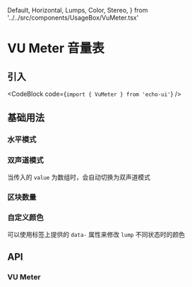   Default,
  Horizontal,
  Lumps,
  Color,
  Stereo,
} from '../../src/components/UsageBox/VuMeter.tsx'

# VU Meter 音量表

## 引入

<CodeBlock code={`import { VuMeter } from 'echo-ui'`} />

## 基础用法

<Default />

### 水平模式

<Horizontal />

### 双声道模式

<Stereo />

当传入的 `value` 为数组时，会自动切换为双声道模式

### 区块数量

<Lumps />

### 自定义颜色

<Color />

可以使用标签上提供的 `data-` 属性来修改 `lump` 不同状态时的颜色

## API

### VU Meter

<VuMeterAPITable />
